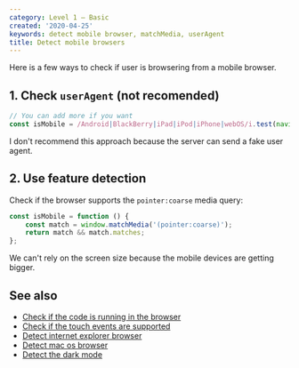 ```yaml
---
category: Level 1 — Basic
created: '2020-04-25'
keywords: detect mobile browser, matchMedia, userAgent
title: Detect mobile browsers
---
```


Here is a few ways to check if user is browsering from a mobile browser.

## 1. Check `userAgent` (not recomended)

```js
// You can add more if you want
const isMobile = /Android|BlackBerry|iPad|iPod|iPhone|webOS/i.test(navigator.userAgent);
```

I don't recommend this approach because the server can send a fake user agent.

## 2. Use feature detection

Check if the browser supports the `pointer:coarse` media query:

```js
const isMobile = function () {
    const match = window.matchMedia('(pointer:coarse)');
    return match && match.matches;
};
```

We can't rely on the screen size because the mobile devices are getting bigger.

## See also

-   [Check if the code is running in the browser](https://phuoc.ng/collection/html-dom/check-if-the-code-is-running-in-the-browser/)
-   [Check if the touch events are supported](https://phuoc.ng/collection/html-dom/check-if-the-touch-events-are-supported/)
-   [Detect internet explorer browser](https://phuoc.ng/collection/html-dom/detect-internet-explorer-browser/)
-   [Detect mac os browser](https://phuoc.ng/collection/html-dom/detect-mac-os-browser/)
-   [Detect the dark mode](https://phuoc.ng/collection/html-dom/detect-the-dark-mode/)
